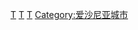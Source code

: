 {{Catnav|頁面分類|地理|国家|首都|歐洲首都}}
{{Catnav|頁面分類|历史|各國歷史|德國歷史|汉萨同盟}}
{{Catnav|頁面分類|历史|各區域的歷史|欧洲历史|汉萨同盟}}

{{catmore}}
{{Commonscat|Tallinn}}

[[Category:哈爾尤縣|T]]
[[Category:歐洲首都|T]]
[[Category:波羅的海沿海城市|T]]
[[Category:爱沙尼亚城市|Category:爱沙尼亚城市]]